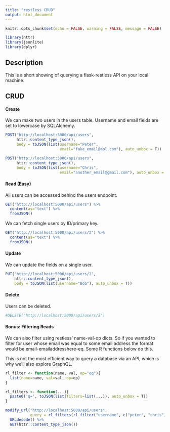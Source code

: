 ```yaml
---
title: "restless CRUD"
output: html_document
---
```


```r
knitr::opts_chunk$set(echo = FALSE, warning = FALSE, message = FALSE)
```

```r
library(httr)
library(jsonlite)
library(dplyr)
```

## Description

This is a short showing of querying a flask-restless API on your local machine.

## CRUD

#### Create

We can make two users in the users table. Username and email fields are set to lowercase by SQLAlchemy.

```r
POST("http://localhost:5000/api/users",
     httr::content_type_json(),
     body = toJSON(list(username="Peter",
                        email="fake_email@aol.com"), auto_unbox = T))

POST("http://localhost:5000/api/users",
     httr::content_type_json(),
     body = toJSON(list(username="Chris",
                        email="another_email@gmail.com"), auto_unbox = T))
```

#### Read (Easy)

All users can be accessed behind the users endpoint.

```r
GET("http://localhost:5000/api/users") %>%
  content(as="text") %>%
  fromJSON()
```

We can fetch single users by ID/primary key.

```r
GET("http://localhost:5000/api/users/2") %>%
  content(as="text") %>%
  fromJSON()
```

#### Update

We can update the fields on a single user.

```r
PUT("http://localhost:5000/api/users/2",
    httr::content_type_json(),
    body = toJSON(list(username="Bob"), auto_unbox = T))
```

#### Delete

Users can be deleted.

```r
#DELETE("http://localhost:5000/api/users/2")
```

#### Bonus: Filtering Reads

We can also filter using restless' name-val-op dicts. So if you wanted to filter for user whose email was equal to some email address the format would be email-emailaddresshere-eq. Some R functions below do this.

This is not the most efficient way to query a database via an API, which is why we'll also explore GraphQL.

```r
rl_filter <- function(name, val, op="eq"){
  list(name=name, val=val, op=op)
}

rl_filters <- function(...){
  paste0('q=', toJSON(list(filters=list(...)), auto_unbox = T))
}
```


```r
modify_url("http://localhost:5000/api/users",
           query = rl_filters(rl_filter("username", c("peter", "chris"), "in"))) %>%
  URLdecode() %>%
  GET(httr::content_type_json())
```

